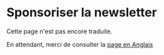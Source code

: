# Sponsoriser la newsletter

Cette page n'est pas encore traduite.

En attendant, merci de consulter la [page en Anglais](https://thisweekinreact.com/sponsor)
